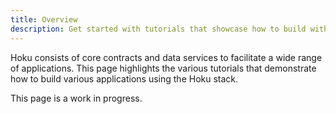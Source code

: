 ```yaml
---
title: Overview
description: Get started with tutorials that showcase how to build with the Hoku stack.
---
```



Hoku consists of core contracts and data services to facilitate a wide range of applications. This
page highlights the various tutorials that demonstrate how to build various applications using the
Hoku stack.

<Callout type="info">

This page is a work in progress.

</Callout>
